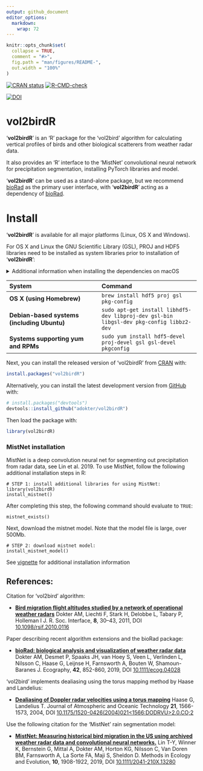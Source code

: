 ```yaml
---
output: github_document
editor_options: 
  markdown: 
    wrap: 72
---
```


<!-- README.md is generated from README.Rmd. Please edit that file -->

```r
knitr::opts_chunk$set(
  collapse = TRUE,
  comment = "#>",
  fig.path = "man/figures/README-",
  out.width = "100%"
)
```

<!-- badges: start -->

[![CRAN
status](https://www.r-pkg.org/badges/version/vol2birdR)](https://cran.r-project.org/package=vol2birdR)
[![R-CMD-check](https://github.com/adokter/vol2birdR/workflows/R-CMD-check/badge.svg)](https://github.com/adokter/vol2birdR/actions)

[![DOI](https://zenodo.org/badge/DOI/10.5281/zenodo.7992027.svg)](https://doi.org/10.5281/zenodo.7992027)

<!-- badges: end -->

# vol2birdR

'**vol2birdR**' is an 'R' package for the 'vol2bird' algorithm for
calculating vertical profiles of birds and other biological scatterers
from weather radar data.

It also provides an 'R' interface to the 'MistNet' convolutional neural
network for precipitation segmentation, installing PyTorch libraries and
model.

'**vol2birdR**' can be used as a stand-alone package, but we recommend
[bioRad](https://adriaandokter.com/bioRad/) as the primary user
interface, with '**vol2birdR**' acting as a dependency of
[bioRad](https://adriaandokter.com/bioRad/).

# Install

'**vol2birdR**' is available for all major platforms (Linux, OS X and
Windows).

For OS X and Linux the GNU Scientific Library (GSL), PROJ and HDF5
libraries need to be installed as system libraries prior to installation
of '**vol2birdR**':

<details>

<summary>Additional information when installing the dependencies on
macOS</summary>

Since the installation process requires the [Homebrew](https://brew.sh/)
package manager you will have to install it. Open a terminal and issue
the following command:

      /bin/bash -c "$(curl -fsSL https://raw.githubusercontent.com/Homebrew/install/HEAD/install.sh)"

When the installation has completed it will print out some additional
information that is essential to follow.

    ==> Next steps:
    - Run these two commands in your terminal to add Homebrew to your PATH:
        echo 'eval "$(/opt/homebrew/bin/brew shellenv)"' >> /Users/anders/.zprofile
        eval "$(/opt/homebrew/bin/brew shellenv)"
    - Run brew help to get started
    - Further documentation:
        https://docs.brew.sh

You need to ensure that you follow the above two commands. The first one
will add the necessary environment variables to your user

        echo 'eval "$(/opt/homebrew/bin/brew shellenv)"' >> /Users/anders/.zprofile

The second command will ensure that you get the necessary environment
variables into the terminal where you ran the installation process of
Homebrew.

        eval "$(/opt/homebrew/bin/brew shellenv)"

</details>

| System                                      | Command                                                                      |
|:----------------------------------|:------------------------------------|
| **OS X (using Homebrew)**                   | `brew install hdf5 proj gsl pkg-config`                                                 |
| **Debian-based systems (including Ubuntu)** | `sudo apt-get install libhdf5-dev libproj-dev gsl-bin libgsl-dev pkg-config libbz2-dev` |
| **Systems supporting yum and RPMs**         | `sudo yum install hdf5-devel proj-devel gsl gsl-devel pkgconfig`                        |

Next, you can install the released version of 'vol2birdR' from
[CRAN](https://CRAN.R-project.org) with:

```r
install.packages("vol2birdR")
```

Alternatively, you can install the latest development version from
[GitHub](https://github.com/adokter/bioRad) with:

```r
# install.packages("devtools")
devtools::install_github("adokter/vol2birdR")
```

Then load the package with:

```r
library(vol2birdR)
```

### MistNet installation

MistNet is a deep convolution neural net for segmenting out precipitation from radar data, see Lin et al. 2019. To use MistNet, follow the following additional installation steps in R:

```
# STEP 1: install additional libraries for using MistNet:
library(vol2birdR)
install_mistnet()
```
After completing this step, the following command should evaluate to `TRUE`:
```
mistnet_exists()
```
Next, download the mistnet model. Note that the model file is large, over 500Mb.

```
# STEP 2: download mistnet model:
install_mistnet_model()
```
See [vignette](https://adriaandokter.com/vol2birdR/articles/vol2birdR.html) for additional installation information

## References:

Citation for 'vol2bird' algorithm:

-   [**Bird migration flight altitudes studied by a network of
    operational weather
    radars**](https://doi.org/10.1098/rsif.2010.0116) Dokter AM, Liechti
    F, Stark H, Delobbe L, Tabary P, Holleman I J. R. Soc. Interface,
    **8**, 30--43, 2011, DOI
    [10.1098/rsif.2010.0116](https://doi.org/10.1098/rsif.2010.0116)

Paper describing recent algorithm extensions and the bioRad package:

-   [**bioRad: biological analysis and visualization of weather radar
    data**](https://doi.org/10.1111/ecog.04028) Dokter AM, Desmet P,
    Spaaks JH, van Hoey S, Veen L, Verlinden L, Nilsson C, Haase G,
    Leijnse H, Farnsworth A, Bouten W, Shamoun-Baranes J. Ecography,
    **42**, 852-860, 2019, DOI
    [10.1111/ecog.04028](https://doi.org/10.1111/ecog.04028)

'vol2bird' implements dealiasing using the torus mapping method by Haase
and Landelius:

-   [**Dealiasing of Doppler radar velocities using a torus
    mapping**](https://doi.org/10.1175/1520-0426(2004)021%3C1566:DODRVU%3E2.0.CO;2)
    Haase G, Landelius T. Journal of Atmospheric and Oceanic Technology
    **21**, 1566-1573, 2004, DOI
    [10.1175/1520-0426(2004)021\<1566:DODRVU\>2.0.CO;2](https://doi.org/10.1175/1520-0426(2004)021%3C1566:DODRVU%3E2.0.CO;2)

Use the following citation for the 'MistNet' rain segmentation model:

-   [**MistNet: Measuring historical bird migration in the US using
    archived weather radar data and convolutional neural
    networks.**](https://doi.org/10.1111/2041-210X.13280) Lin T-Y,
    Winner K, Bernstein G, Mittal A, Dokter AM, Horton KG, Nilsson C,
    Van Doren BM, Farnsworth A, La Sorte FA, Maji S, Sheldon D. Methods
    in Ecology and Evolution, **10**, 1908-1922, 2019, DOI
    [10.1111/2041-210X.13280](https://doi.org/10.1111/2041-210X.13280)
